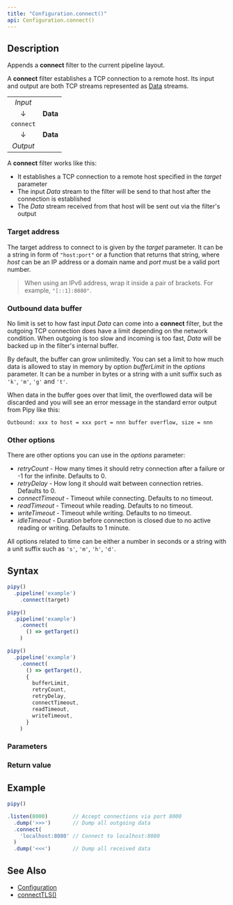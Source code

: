 ```yaml
---
title: "Configuration.connect()"
api: Configuration.connect()
---
```


## Description

Appends a **connect** filter to the current pipeline layout.

A **connect** filter establishes a TCP connection to a remote host. Its input and output are both TCP streams represented as [Data](/reference/api/Data) streams.

|           |          |
|:---------:|:--------:|
| _Input_   |          |
| ↓         | **Data** |
| `connect` |          |
| ↓         | **Data** |
| _Output_  |          |

A **connect** filter works like this:

- It establishes a TCP connection to a remote host specified in the _target_ parameter
- The input _Data_ stream to the filter will be send to that host after the connection is established
- The _Data_ stream received from that host will be sent out via the filter's output

### Target address

The target address to connect to is given by the _target_ parameter. It can be a string in form of `"host:port"` or a function that returns that string, where _host_ can be an IP address or a domain name and _port_ must be a valid port number.

> When using an IPv6 address, wrap it inside a pair of brackets. For example, `"[::1]:8080"`.

### Outbound data buffer

No limit is set to how fast input _Data_ can come into a **connect** filter, but the outgoing TCP connection does have a limit depending on the network condition. When outgoing is too slow and incoming is too fast, _Data_ will be backed up in the filter's internal buffer.

By default, the buffer can grow unlimitedly. You can set a limit to how much data is allowed to stay in memory by option _bufferLimit_ in the _options_ parameter. It can be a number in bytes or a string with a unit suffix such as `'k'`, `'m'`, `'g'` and `'t'`.

When data in the buffer goes over that limit, the overflowed data will be discarded and you will see an error message in the standard error output from Pipy like this:

```
Outbound: xxx to host = xxx port = nnn buffer overflow, size = nnn
```

### Other options

There are other options you can use in the _options_ parameter:

- _retryCount_ - How many times it should retry connection after a failure or -1 for the infinite. Defaults to 0.
- _retryDelay_ - How long it should wait between connection retries. Defaults to 0.
- _connectTimeout_ - Timeout while connecting. Defaults to no timeout.
- _readTimeout_ - Timeout while reading. Defaults to no timeout.
- _writeTimeout_ - Timeout while writing. Defaults to no timeout.
- _idleTimeout_ - Duration before connection is closed due to no active reading or writing. Defaults to 1 minute.

All options related to time can be either a number in seconds or a string with a unit suffix such as `'s'`, `'m'`, `'h'`, `'d'`.

## Syntax

``` js
pipy()
  .pipeline('example')
    .connect(target)

pipy()
  .pipeline('example')
    .connect(
      () => getTarget()
    )

pipy()
  .pipeline('example')
    .connect(
      () => getTarget(),
      {
        bufferLimit,
        retryCount,
        retryDelay,
        connectTimeout,
        readTimeout,
        writeTimeout,
      }
    )
```

### Parameters

<Parameters/>

### Return value

<ReturnValue/>

## Example

``` js
pipy()

.listen(8000)        // Accept connections via port 8000
  .dump('>>>')       // Dump all outgoing data
  .connect(
    'localhost:8080' // Connect to localhost:8080
  )
  .dump('<<<')       // Dump all received data
```

## See Also

* [Configuration](/reference/api/Configuration)
* [connectTLS()](/reference/api/Configuration/connectTLS)
